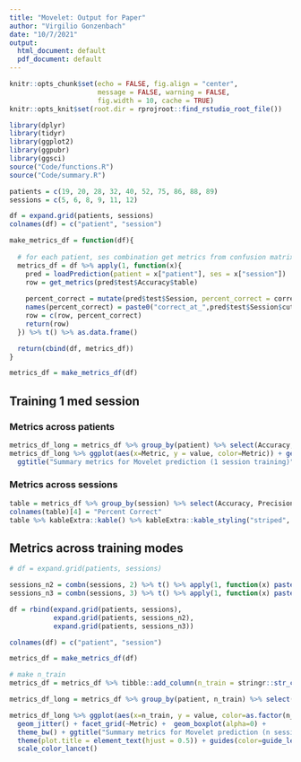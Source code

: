 ```yaml
---
title: "Movelet: Output for Paper"
author: "Virgilio Gonzenbach"
date: "10/7/2021"
output:
  html_document: default
  pdf_document: default
---
```


```r
knitr::opts_chunk$set(echo = FALSE, fig.align = "center",
                      message = FALSE, warning = FALSE,
                      fig.width = 10, cache = TRUE)
knitr::opts_knit$set(root.dir = rprojroot::find_rstudio_root_file())
```

```r
library(dplyr)
library(tidyr)
library(ggplot2)
library(ggpubr)
library(ggsci)
source("Code/functions.R")
source("Code/summary.R")

patients = c(19, 20, 28, 32, 40, 52, 75, 86, 88, 89)
sessions = c(5, 6, 8, 9, 11, 12)

df = expand.grid(patients, sessions)
colnames(df) = c("patient", "session")

make_metrics_df = function(df){
  
  # for each patient, ses combination get metrics from confusion matrix + percent_correct at each cut_off
  metrics_df = df %>% apply(1, function(x){
    pred = loadPrediction(patient = x["patient"], ses = x["session"])
    row = get_metrics(pred$test$Accuracy$table)
    
    percent_correct = mutate(pred$test$Session, percent_correct = correct_med_pred / med_session)$percent_correct
    names(percent_correct) = paste0("correct_at_",pred$test$Session$cut_off)
    row = c(row, percent_correct)
    return(row)
  }) %>% t() %>% as.data.frame()

  return(cbind(df, metrics_df))
}

metrics_df = make_metrics_df(df)
```

## Training 1 med session
### Metrics across patients

```r
metrics_df_long = metrics_df %>% group_by(patient) %>% select(Accuracy, Precision, F1.score, Sensitivity, Specificity) %>% summarize_all(mean) %>% pivot_longer(-patient, names_to = "Metric")
metrics_df_long %>% ggplot(aes(x=Metric, y = value, color=Metric)) + geom_jitter() + theme_bw() + geom_boxplot(alpha=0) + 
  ggtitle("Summary metrics for Movelet prediction (1 session training)") + theme(plot.title = element_text(hjust = 0.5)) + scale_color_d3()

```

### Metrics across sessions

```r
table = metrics_df %>% group_by(session) %>% select(Accuracy, Precision, correct_at_0.5) %>% summarize_all(mean) 
colnames(table)[4] = "Percent Correct"
table %>% kableExtra::kable() %>% kableExtra::kable_styling("striped", position = "center")
```

## Metrics across training modes

```r
# df = expand.grid(patients, sessions)

sessions_n2 = combn(sessions, 2) %>% t() %>% apply(1, function(x) paste(x[1], x[2], sep=","))
sessions_n3 = combn(sessions, 3) %>% t() %>% apply(1, function(x) paste(x[1], x[2], x[3], sep=","))

df = rbind(expand.grid(patients, sessions), 
           expand.grid(patients, sessions_n2),
           expand.grid(patients, sessions_n3))

colnames(df) = c("patient", "session")

metrics_df = make_metrics_df(df)

# make n_train
metrics_df = metrics_df %>% tibble::add_column(n_train = stringr::str_count(metrics_df$session, ",") + 1, .before = "session") 
```

```r
metrics_df_long = metrics_df %>% group_by(patient, n_train) %>% select(Accuracy, Precision, F1.score, Sensitivity, Specificity) %>% summarize_all(mean) %>% pivot_longer(-c(patient, n_train),  names_to = "Metric")

metrics_df_long %>% ggplot(aes(x=n_train, y = value, color=as.factor(n_train))) + 
  geom_jitter() + facet_grid(~Metric) +  geom_boxplot(alpha=0) + 
  theme_bw() + ggtitle("Summary metrics for Movelet prediction (n session training)") + 
  theme(plot.title = element_text(hjust = 0.5)) + guides(color=guide_legend(title="N trained med sessions")) + xlab("Train N") +
  scale_color_lancet() 
```
